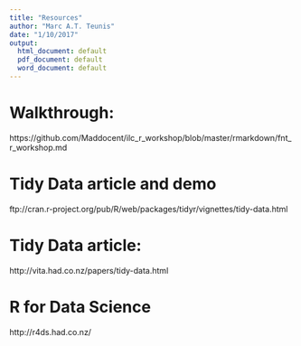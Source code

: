 ```yaml
---
title: "Resources"
author: "Marc A.T. Teunis"
date: "1/10/2017"
output:
  html_document: default
  pdf_document: default
  word_document: default
---
```


# Walkthrough: 
https://github.com/Maddocent/ilc_r_workshop/blob/master/rmarkdown/fnt_r_workshop.md 

# Tidy Data article and demo
ftp://cran.r-project.org/pub/R/web/packages/tidyr/vignettes/tidy-data.html

# Tidy Data article:
http://vita.had.co.nz/papers/tidy-data.html

# R for Data Science
http://r4ds.had.co.nz/